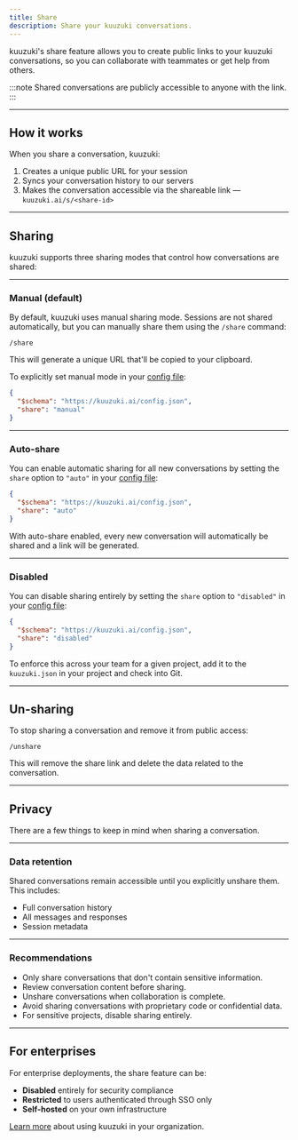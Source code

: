 ```yaml
---
title: Share
description: Share your kuuzuki conversations.
---
```


kuuzuki's share feature allows you to create public links to your kuuzuki conversations, so you can collaborate with teammates or get help from others.

:::note
Shared conversations are publicly accessible to anyone with the link.
:::

---

## How it works

When you share a conversation, kuuzuki:

1. Creates a unique public URL for your session
2. Syncs your conversation history to our servers
3. Makes the conversation accessible via the shareable link — `kuuzuki.ai/s/<share-id>`

---

## Sharing

kuuzuki supports three sharing modes that control how conversations are shared:

---

### Manual (default)

By default, kuuzuki uses manual sharing mode. Sessions are not shared automatically, but you can manually share them using the `/share` command:

```
/share
```

This will generate a unique URL that'll be copied to your clipboard.

To explicitly set manual mode in your [config file](/docs/config):

```json title="kuuzuki.json"
{
  "$schema": "https://kuuzuki.ai/config.json",
  "share": "manual"
}
```

---

### Auto-share

You can enable automatic sharing for all new conversations by setting the `share` option to `"auto"` in your [config file](/docs/config):

```json title="kuuzuki.json"
{
  "$schema": "https://kuuzuki.ai/config.json",
  "share": "auto"
}
```

With auto-share enabled, every new conversation will automatically be shared and a link will be generated.

---

### Disabled

You can disable sharing entirely by setting the `share` option to `"disabled"` in your [config file](/docs/config):

```json title="kuuzuki.json"
{
  "$schema": "https://kuuzuki.ai/config.json",
  "share": "disabled"
}
```

To enforce this across your team for a given project, add it to the `kuuzuki.json` in your project and check into Git.

---

## Un-sharing

To stop sharing a conversation and remove it from public access:

```
/unshare
```

This will remove the share link and delete the data related to the conversation.

---

## Privacy

There are a few things to keep in mind when sharing a conversation.

---

### Data retention

Shared conversations remain accessible until you explicitly unshare them. This
includes:

- Full conversation history
- All messages and responses
- Session metadata

---

### Recommendations

- Only share conversations that don't contain sensitive information.
- Review conversation content before sharing.
- Unshare conversations when collaboration is complete.
- Avoid sharing conversations with proprietary code or confidential data.
- For sensitive projects, disable sharing entirely.

---

## For enterprises

For enterprise deployments, the share feature can be:

- **Disabled** entirely for security compliance
- **Restricted** to users authenticated through SSO only
- **Self-hosted** on your own infrastructure

[Learn more](/docs/enterprise) about using kuuzuki in your organization.
